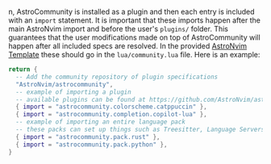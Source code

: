 n, AstroCommunity is installed as a plugin and then each entry is included with an `import` statement. It is important that these imports happen after the main AstroNvim import and before the user's `plugins/` folder. This guarantees that the user modifications made on top of AstroCommunity will happen after all included specs are resolved. In the provided [AstroNvim Template](https://github.com/AstroNvim/template) these should go in the `lua/community.lua` file. Here is an example:

```lua title="lua/community.lua"
return {
  -- Add the community repository of plugin specifications
  "AstroNvim/astrocommunity",
  -- example of importing a plugin
  -- available plugins can be found at https://github.com/AstroNvim/astrocommunity
  { import = "astrocommunity.colorscheme.catppuccin" },
  { import = "astrocommunity.completion.copilot-lua" },
  -- example of importing an entire language pack
  -- these packs can set up things such as Treesitter, Language Servers, additional language specific plugins, and more!
  { import = "astrocommunity.pack.rust" },
  { import = "astrocommunity.pack.python" },
}
```
